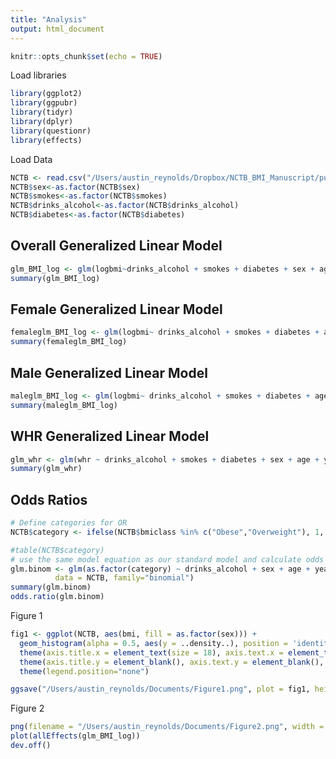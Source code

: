 ---
title: "Analysis"
output: html_document
---

```{r setup, include=FALSE}
knitr::opts_chunk$set(echo = TRUE)
```

Load libraries

```{r}
library(ggplot2)
library(ggpubr)
library(tidyr)
library(dplyr)
library(questionr)
library(effects)
```


Load Data
```{r}
NCTB <- read.csv("/Users/austin_reynolds/Dropbox/NCTB_BMI_Manuscript/pub_dataset.csv")
NCTB$sex<-as.factor(NCTB$sex)
NCTB$smokes<-as.factor(NCTB$smokes)
NCTB$drinks_alcohol<-as.factor(NCTB$drinks_alcohol)
NCTB$diabetes<-as.factor(NCTB$diabetes)
```


## Overall Generalized Linear Model

```{r}
glm_BMI_log <- glm(logbmi~drinks_alcohol + smokes + diabetes + sex + age + years_of_education, data= NCTB)
summary(glm_BMI_log)
```

## Female Generalized Linear Model

```{r}
femaleglm_BMI_log <- glm(logbmi~ drinks_alcohol + smokes + diabetes + age + years_of_education, data=subset(NCTB, sex==2))
summary(femaleglm_BMI_log)
```


## Male Generalized Linear Model

```{r}
maleglm_BMI_log <- glm(logbmi~ drinks_alcohol + smokes + diabetes + age + years_of_education, data=subset(NCTB, sex==1))
summary(maleglm_BMI_log)
```

## WHR Generalized Linear Model

```{r}
glm_whr <- glm(whr ~ drinks_alcohol + smokes + diabetes + sex + age + years_of_education, data = NCTB)
summary(glm_whr)
```

## Odds Ratios

```{r}
# Define categories for OR
NCTB$category <- ifelse(NCTB$bmiclass %in% c("Obese","Overweight"), 1, 0)

#table(NCTB$category)
# use the same model equation as our standard model and calculate odds ratios
glm.binom <- glm(as.factor(category) ~ drinks_alcohol + sex + age + years_of_education + smokes + diabetes, 
          data = NCTB, family="binomial")
summary(glm.binom)
odds.ratio(glm.binom)
```




Figure 1

```{r}
fig1 <- ggplot(NCTB, aes(bmi, fill = as.factor(sex))) + 
  geom_histogram(alpha = 0.5, aes(y = ..density..), position = 'identity', binwidth = 1) + 
  theme(axis.title.x = element_text(size = 18), axis.text.x = element_text(size = 16)) + 
  theme(axis.title.y = element_blank(), axis.text.y = element_blank(), axis.ticks.y = element_blank()) + 
  theme(legend.position="none")

ggsave("/Users/austin_reynolds/Documents/Figure1.png", plot = fig1, height = 6, width = 7, units = "in", dpi = 600)
```

Figure 2

```{r}
png(filename = "/Users/austin_reynolds/Documents/Figure2.png", width = 10, height = 5, units = "in", res = 600)
plot(allEffects(glm_BMI_log))
dev.off()
```



